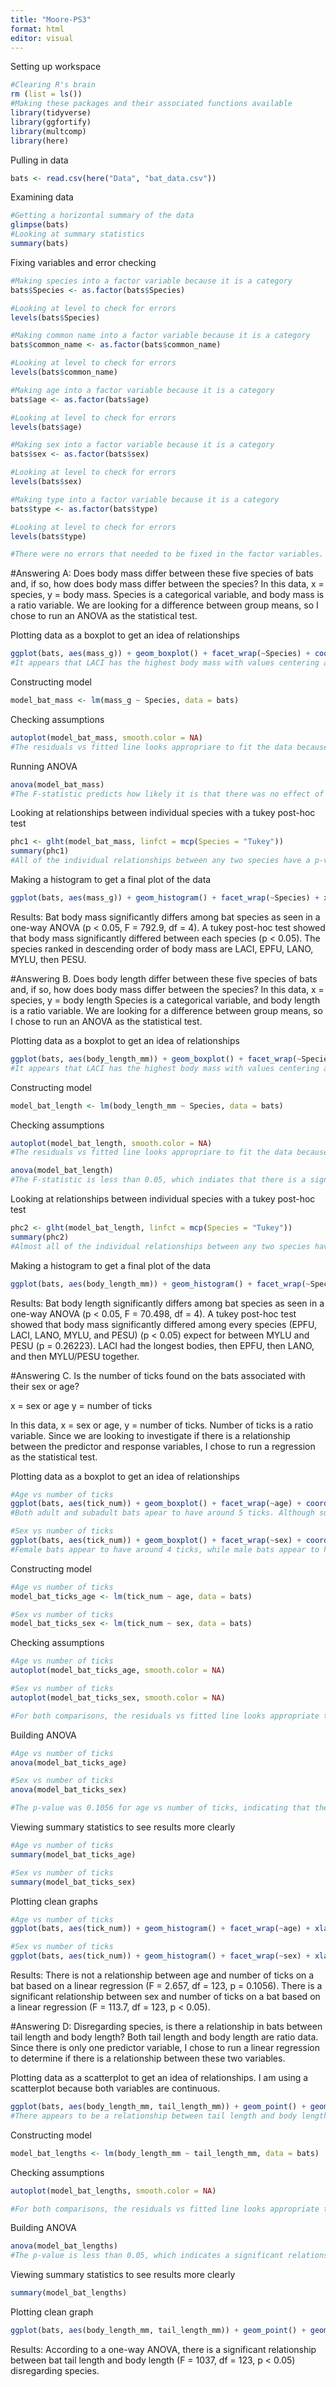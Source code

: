 ```yaml
---
title: "Moore-PS3"
format: html
editor: visual
---
```


Setting up workspace

```r
#Clearing R's brain
rm (list = ls())
#Making these packages and their associated functions available
library(tidyverse)
library(ggfortify)
library(multcomp)
library(here)
```

Pulling in data

```r
bats <- read.csv(here("Data", "bat_data.csv"))
```

Examining data

```r
#Getting a horizontal summary of the data
glimpse(bats)
#Looking at summary statistics
summary(bats)
```

Fixing variables and error checking

```r
#Making species into a factor variable because it is a category
bats$Species <- as.factor(bats$Species)

#Looking at level to check for errors
levels(bats$Species)

#Making common name into a factor variable because it is a category
bats$common_name <- as.factor(bats$common_name)

#Looking at level to check for errors
levels(bats$common_name)

#Making age into a factor variable because it is a category
bats$age <- as.factor(bats$age)

#Looking at level to check for errors
levels(bats$age)

#Making sex into a factor variable because it is a category
bats$sex <- as.factor(bats$sex)

#Looking at level to check for errors
levels(bats$sex)

#Making type into a factor variable because it is a category
bats$type <- as.factor(bats$type)

#Looking at level to check for errors
levels(bats$type)

#There were no errors that needed to be fixed in the factor variables.
```

#Answering A: Does body mass differ between these five species of bats and, if so, how does body mass differ between the species? In this data, x = species, y = body mass. Species is a categorical variable, and body mass is a ratio variable. We are looking for a difference between group means, so I chose to run an ANOVA as the statistical test.

Plotting data as a boxplot to get an idea of relationships

```r
ggplot(bats, aes(mass_g)) + geom_boxplot() + facet_wrap(~Species) + coord_flip()
#It appears that LACI has the highest body mass with values centering around ~27g, EPFU has the next highest body mass with values centering around ~21g, LANO having the next highest values around ~15g, MYLU with values around ~10g, and PESU with values around ~8g. These values do seem to strongly differ from each other, so I would predict that body mass does differ among species.
```

Constructing model

```r
model_bat_mass <- lm(mass_g ~ Species, data = bats)
```

Checking assumptions

```r
autoplot(model_bat_mass, smooth.color = NA)
#The residuals vs fitted line looks appropriare to fit the data because there are no unusual shapes with the points. The Q-Q plot shows that the data are mostly normally distrubuted, although there are some points that are curving away from the line on the bottom but it doesn't seem to be too poor of a fit to use a different model. The scale-location plot also has a small slope, but again, it doesn't seem too poor of a fit to need a different model. The residuals vs leverage plot does not indicate any strong outliers. This indicates that the data do fit the assumptions for a linear model to be approproate for analysis. 
```

Running ANOVA

```r
anova(model_bat_mass)
#The F-statistic predicts how likely it is that there was no effect of species on body mass (null hypothesis). Because this value is less than 0.05, this indiates that there is a significant relationship between species and body mass. 
```

Looking at relationships between individual species with a tukey post-hoc test

```r
phc1 <- glht(model_bat_mass, linfct = mcp(Species = "Tukey"))
summary(phc1)
#All of the individual relationships between any two species have a p-value of less than 0.05, showing that body mass is significantly different across all species in the sample. 
```

Making a histogram to get a final plot of the data

```r
ggplot(bats, aes(mass_g)) + geom_histogram() + facet_wrap(~Species) + xlab("Bat Species") + ylab("Mass (g)")
```

Results: Bat body mass significantly differs among bat species as seen in a one-way ANOVA (p \< 0.05, F = 792.9, df = 4). A tukey post-hoc test showed that body mass significantly differed between each species (p \< 0.05). The species ranked in descending order of body mass are LACI, EPFU, LANO, MYLU, then PESU.

#Answering B. Does body length differ between these five species of bats and, if so, how does body mass differ between the species? In this data, x = species, y = body length Species is a categorical variable, and body length is a ratio variable. We are looking for a difference between group means, so I chose to run an ANOVA as the statistical test.

Plotting data as a boxplot to get an idea of relationships

```r
ggplot(bats, aes(body_length_mm)) + geom_boxplot() + facet_wrap(~Species) + coord_flip()
#It appears that LACI has the highest body mass with values centering around ~150mm, EPFU has the next highest body mass with values centering around ~120mm, LANO having the next highest values around ~105mm, MYLU with values around ~90mm, and PESU with values around ~80mm. These values do seem to strongly differ from each other, so I would predict that body length does differ among species. 
```

Constructing model

```r
model_bat_length <- lm(body_length_mm ~ Species, data = bats)
```

Checking assumptions

```r
autoplot(model_bat_length, smooth.color = NA)
#The residuals vs fitted line looks appropriare to fit the data because there are no unusual shapes with the points. The Q-Q plot shows that the data are mostly normally distrubuted. The scale-location plot has a small dip in the middle, but it is still mostly linear. The residuals vs leverage plot does not indicate strong outliers. This indicates that the data fit the assumptions of a linear model, so it is appropriate to use in analysis. 
```

```r
anova(model_bat_length)
#The F-statistic is less than 0.05, which indiates that there is a significant relationship between species and body mass. 
```

Looking at relationships between individual species with a tukey post-hoc test

```r
phc2 <- glht(model_bat_length, linfct = mcp(Species = "Tukey"))
summary(phc2)
#Almost all of the individual relationships between any two species have a p-value of less than 0.05, showing that body length is significantly different across almost all species in the sample. The only species without significant difference in their body length are PESU and MYLU, which have a p-value of 0.26223. This high p-value indicates that there is not enough evidence to infer that any differences between these species is due to anything other than chance.
```

Making a histogram to get a final plot of the data

```r
ggplot(bats, aes(body_length_mm)) + geom_histogram() + facet_wrap(~Species) + xlab("Bat Species") + ylab("Body Length (mm)")
```

Results: Bat body length significantly differs among bat species as seen in a one-way ANOVA (p \< 0.05, F = 70.498, df = 4). A tukey post-hoc test showed that body mass significantly differed among every species (EPFU, LACI, LANO, MYLU, and PESU) (p \< 0.05) expect for between MYLU and PESU (p = 0.26223). LACI had the longest bodies, then EPFU, then LANO, and then MYLU/PESU together.

#Answering C. Is the number of ticks found on the bats associated with their sex or age?

x = sex or age y = number of ticks

In this data, x = sex or age, y = number of ticks. Number of ticks is a ratio variable. Since we are looking to investigate if there is a relationship between the predictor and response variables, I chose to run a regression as the statistical test.

Plotting data as a boxplot to get an idea of relationships

```r
#Age vs number of ticks
ggplot(bats, aes(tick_num)) + geom_boxplot() + facet_wrap(~age) + coord_flip()
#Both adult and subadult bats apear to have around 5 ticks. Although subadult ticks have more variance, these data do not look different enough for me to expect significance.

#Sex vs number of ticks
ggplot(bats, aes(tick_num)) + geom_boxplot() + facet_wrap(~sex) + coord_flip()
#Female bats appear to have around 4 ticks, while male bats appear to have around 6 ticks. This looks like it might be a significant difference.
```

Constructing model

```r
#Age vs number of ticks
model_bat_ticks_age <- lm(tick_num ~ age, data = bats)

#Sex vs number of ticks
model_bat_ticks_sex <- lm(tick_num ~ sex, data = bats)
```

Checking assumptions

```r
#Age vs number of ticks
autoplot(model_bat_ticks_age, smooth.color = NA)

#Sex vs number of ticks
autoplot(model_bat_ticks_sex, smooth.color = NA)

#For both comparisons, the residuals vs fitted line looks appropriate to fit the data because there are no unusual shapes with the points. The Q-Q plot shows that the data are mostly normally distributed. The scale-location plot is mostly linear. The residuals vs leverage plot does not indicate strong outlines. This indicates that the data fit the assumptions of a linear model, so it is appropriate to use in analysis. 

```

Building ANOVA

```r
#Age vs number of ticks
anova(model_bat_ticks_age)

#Sex vs number of ticks
anova(model_bat_ticks_sex)

#The p-value was 0.1056 for age vs number of ticks, indicating that there is not a significant relationship. However, the p-value was < 0.05 for sex vs number of ticks, which does indicate a relationship between sex and number of ticks. 
```

Viewing summary statistics to see results more clearly

```r
#Age vs number of ticks
summary(model_bat_ticks_age)

#Sex vs number of ticks
summary(model_bat_ticks_sex)
```

Plotting clean graphs

```r
#Age vs number of ticks
ggplot(bats, aes(tick_num)) + geom_histogram() + facet_wrap(~age) + xlab("Age") + ylab("Number of ticks")

#Sex vs number of ticks
ggplot(bats, aes(tick_num)) + geom_histogram() + facet_wrap(~sex) + xlab("Sex") + ylab("Number of ticks")
```

Results: There is not a relationship between age and number of ticks on a bat based on a linear regression (F = 2.657, df = 123, p = 0.1056). There is a significant relationship between sex and number of ticks on a bat based on a linear regression (F = 113.7, df = 123, p \< 0.05).

#Answering D: Disregarding species, is there a relationship in bats between tail length and body length? Both tail length and body length are ratio data. Since there is only one predictor variable, I chose to run a linear regression to determine if there is a relationship between these two variables.

Plotting data as a scatterplot to get an idea of relationships. I am using a scatterplot because both variables are continuous.

```r
ggplot(bats, aes(body_length_mm, tail_length_mm)) + geom_point() + geom_smooth(method = "lm")
#There appears to be a relationship between tail length and body length. Estimating statistics: body length ranges from ~60-175 and tail length ranges from ~10-100. The slope should be around (100-10)/(175-60) = 0.78, and the y-intercept appears to be around 15.
```

Constructing model

```r
model_bat_lengths <- lm(body_length_mm ~ tail_length_mm, data = bats)
```

Checking assumptions

```r
autoplot(model_bat_lengths, smooth.color = NA)

#For both comparisons, the residuals vs fitted line looks appropriate to fit the data because even though the line isn't perfectly straight, there are not any shapes that are too abnormal. The Q-Q plot shows that the data are mostly normally distributed. The scale-location plot is also not perfect, but still mostly linear. The residuals vs leverage plot does not indicate strong outliers. This indicates that the data fit the assumptions of a linear model, so it is appropriate to use in analysis. 
```

Building ANOVA

```r
anova(model_bat_lengths)
#The p-value is less than 0.05, which indicates a significant relationship between tail length and body length.
```

Viewing summary statistics to see results more clearly

```r
summary(model_bat_lengths)
```

Plotting clean graph

```r
ggplot(bats, aes(body_length_mm, tail_length_mm)) + geom_point() + geom_smooth(method = "lm") + xlab("Body length (mm)") + ylab("Tail length (mm)") + theme_bw()
```

Results: According to a one-way ANOVA, there is a significant relationship between bat tail length and body length (F = 1037, df = 123, p \< 0.05) disregarding species.
